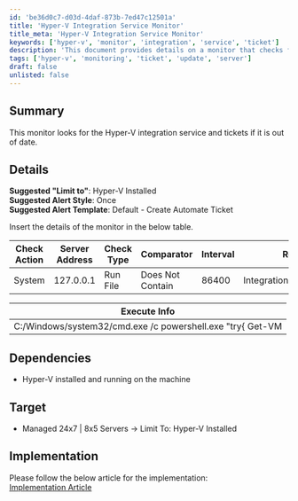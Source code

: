 ```yaml
---
id: 'be36d0c7-d03d-4daf-873b-7ed47c12501a'
title: 'Hyper-V Integration Service Monitor'
title_meta: 'Hyper-V Integration Service Monitor'
keywords: ['hyper-v', 'monitor', 'integration', 'service', 'ticket']
description: 'This document provides details on a monitor that checks for the Hyper-V integration service and generates tickets if it is out of date. It includes setup instructions, dependencies, and implementation guidance.'
tags: ['hyper-v', 'monitoring', 'ticket', 'update', 'server']
draft: false
unlisted: false
---
```

## Summary

This monitor looks for the Hyper-V integration service and tickets if it is out of date.

## Details

**Suggested "Limit to"**: Hyper-V Installed  
**Suggested Alert Style**: Once  
**Suggested Alert Template**: Default - Create Automate Ticket  

Insert the details of the monitor in the below table.

| Check Action | Server Address | Check Type | Comparator       | Interval | Result                |
|--------------|----------------|------------|-------------------|----------|-----------------------|
| System       | 127.0.0.1     | Run File   | Does Not Contain  | 86400    | IntegrationServicesState: |

| **Execute Info**                                               |
|---------------------------------------------------------------|
| C:/Windows/system32/cmd.exe /c powershell.exe "try\{ Get-VM | Where-Object \{($_.IntegrationServicesState -eq 'Update required')} | Foreach-Object \{Write-Host /"$($_.Name) IntegrationServicesState: $($_.IntegrationServicesState)/"}} catch \{}" |

## Dependencies

- Hyper-V installed and running on the machine

## Target

- Managed 24x7 | 8x5 Servers -> Limit To: Hyper-V Installed

## Implementation

Please follow the below article for the implementation:  
[Implementation Article](https://proval.itglue.com/5078775/docs/15601869)














